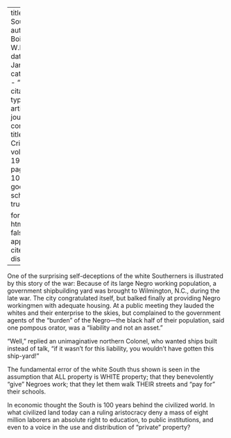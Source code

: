 
---
title: '"Our" South'
author: Du Bois, W.E.B.
date: Jan. 1920
categories: 
  - ""
citation: 
  type: article-journal
  container-title: The Crisis
  volume: 19
  issue: 3
  page: 106-107
google-scholar: true

format:
  html:
    toc: false
    appendix-cite-as: display
---



One of the surprising self-deceptions of the white Southerners is illustrated by this story of the war: Because of its large Negro working population, a government shipbuilding yard was brought to Wilmington, N.C., during the late war. The city congratulated itself, but balked finally at providing Negro workingmen with adequate housing. At a public meeting they lauded the whites and their enterprise to the skies, but complained to the government agents of the "burden" of the Negro---the black half of their population, said one pompous orator, was a "liability and not an asset."

"Well," replied an unimaginative northern Colonel, who wanted ships built instead of talk, "if it wasn't for this liability, you wouldn't have gotten this ship-yard!"

The fundamental error of the white South thus shown is seen in the assumption that ALL property is WHITE property; that they benevolently "give" Negroes work; that they let them walk THEIR streets and "pay for" their schools.

In economic thought the South is 100 years behind the civilized world. In what civilized land today can a ruling aristocracy deny a mass of eight million laborers an absolute right to education, to public institutions, and even to a voice in the use and distribution of "private" property?

